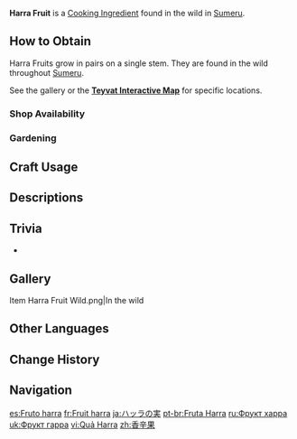 {{Item Infobox
|id           = 101216
|image        = Item Harra Fruit.png
|type         = Cooking Ingredients
|invCategory  = Materials
|description  = Growing in the hot humid rainforest, it is a fruit with a special spicy aroma. When ground to powder, spices can be made from it. It is the most valued spice plant in Sumeru.
|source1      = Found in the wild
|source2      = {{Sold By|Harra Fruit}}
|source3      = [[Gardening]] with [[A Path of Value: Jade Field|Jade Field]]
|source4      = Reward from [[Expedition]]s
|source5      = 
}}
'''Harra Fruit''' is a [[Cooking Ingredient]] found in the wild in [[Sumeru]].

==How to Obtain==
Harra Fruits grow in pairs on a single stem. They are found in the wild throughout [[Sumeru]].

See the gallery or the '''[https://webstatic-sea.mihoyo.com/app/ys-map-sea/index.html#/map/2?shown_types=386 Teyvat Interactive Map]''' for specific locations.

===Shop Availability===
{{Shop Availability}}

===Gardening===
{{Recipe
|type = Jade Field
|time = 2d 22h
|yield = 2
|Harra Fruit Seed = 1
|sort = Harra Fruit Seed
}}

==Craft Usage==
{{Craft Usage}}

==Descriptions==
{{Description|A fruit with a unique spicy flavor that grows in the hot and damp rainforest. It can be ground down into [[Spice|spice powder]], which makes it Sumeru's most important spice plant.<br>In the legends of other countries, the Harra Fruit grows on inaccessible cliff faces and is defended by flying snakes and giant birds. Only valiant warriors with [[Jinn]] by their side can access these fruits via secret methods and using the protection of [[Greater Lord Rukkhadevata|Lord Rukkhadevata]]. However, anyone who has been to Sumeru will know that these stories are just tall tales told by local merchants to raise the prices of their spices.|[[Archive]]}}
{{Description|A fruit with a unique spicy flavor that grows in the hot and damp rainforest. It can be ground down into spice powder, which makes it Sumeru's most important spice plant.<br>In the legends of other countries, the Harra Fruit grows on inaccessible cliff faces and is defended by flying snakes and giant birds. Only valiant warriors with Jinn by their side can access these fruits via secret methods and using the protection of the [[gods]]. However, anyone who has been to Sumeru will know that these stories are just tall tales told by local merchants to raise the prices of their spices.|[[Archive]], after [[Where the Boat of Consciousness Lies]]}}

==Trivia==
* {{Related Items|type=variant}}

==Gallery==
<gallery>
Item Harra Fruit Wild.png|In the wild
</gallery>
<!--
==Video Guides==
{{EVT
|video1   = 
|caption1 = 

|video2   = 
|caption2 = 
}}-->

==Other Languages==
{{Other Languages
|default_hidden = 1
|en      = Harra Fruit
|zhs     = 香辛果
|zhs_rm  = Xiāngxīn-guǒ
|zht     = 香辛果
|zht_rm  = Xiāngxīn-guǒ
|ja      = ハッラの実
|ja_rm   = Harra no Mi
|ko      = 향신과
|es      = Fruto harra
|fr      = Fruit harra
|ru      = Фрукт харра
|th      = Harra Fruit
|vi      = Quả Harra
|de      = Harra-Frucht
|id      = Harra Fruit
|pt      = Fruta Harra
|tr      = Harra Meyvesi
|it      = Frutto di Harra
}}

==Change History==
{{Change History|3.0}}

==Navigation==
{{Material Navbox|type=Crafting Materials}}

[[es:Fruto harra]]
[[fr:Fruit harra]]
[[ja:ハッラの実]]
[[pt-br:Fruta Harra]]
[[ru:Фрукт харра]]
[[uk:Фрукт гарра]]
[[vi:Quả Harra]]
[[zh:香辛果]]